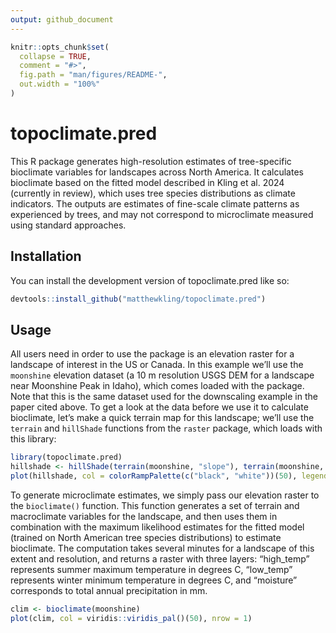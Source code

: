 ```yaml
---
output: github_document
---
```


<!-- README.md is generated from README.Rmd. Please edit that file -->

```r
knitr::opts_chunk$set(
  collapse = TRUE,
  comment = "#>",
  fig.path = "man/figures/README-",
  out.width = "100%"
)
```

# topoclimate.pred

<!-- badges: start -->
<!-- badges: end -->

This R package generates high-resolution estimates of tree-specific bioclimate variables for landscapes across North America. It calculates bioclimate based on the fitted model described in Kling et al. 2024 (currently in review), which uses tree species distributions as climate indicators. The outputs are estimates of fine-scale climate patterns as experienced by trees, and may not correspond to microclimate measured using standard approaches. 

## Installation

You can install the development version of topoclimate.pred like so:

``` r
devtools::install_github("matthewkling/topoclimate.pred")
```


## Usage

All users need in order to use the package is an elevation raster for a landscape of interest in the US or Canada. In this example we'll use the `moonshine` elevation dataset (a 10 m resolution USGS DEM for a landscape near Moonshine Peak in Idaho), which comes loaded with the package. Note that this is the same dataset used for the downscaling example in the paper cited above. To get a look at the data before we use it to calculate bioclimate, let's make a quick terrain map for this landscape; we'll use the `terrain` and `hillShade` functions from the `raster` package, which loads with this library:

```r
library(topoclimate.pred)
hillshade <- hillShade(terrain(moonshine, "slope"), terrain(moonshine, "aspect"))
plot(hillshade, col = colorRampPalette(c("black", "white"))(50), legend = F)
```

To generate microclimate estimates, we simply pass our elevation raster to the `bioclimate()` function. This function generates a set of terrain and macroclimate variables for the landscape, and then uses them in combination with the maximum likelihood estimates for the fitted model (trained on North American tree species distributions) to estimate bioclimate. The computation takes several minutes for a landscape of this extent and resolution, and returns a raster with three layers: "high_temp" represents summer maximum temperature in degrees C, "low_temp" represents winter minimum temperature in degrees C, and "moisture" corresponds to total annual precipitation in mm.

```r
clim <- bioclimate(moonshine)
plot(clim, col = viridis::viridis_pal()(50), nrow = 1)
```
